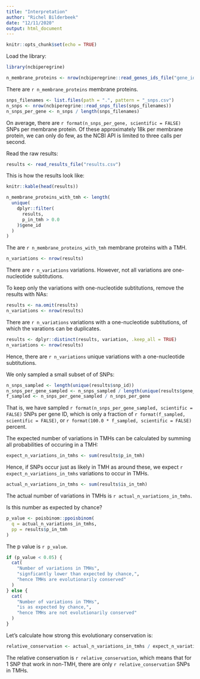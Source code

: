 ```yaml
---
title: "Interpretation"
author: "Richel Bilderbeek"
date: "12/11/2020"
output: html_document
---
```


```r
knitr::opts_chunk$set(echo = TRUE)
```

Load the library:

```r
library(ncbiperegrine)
```

```r
n_membrane_proteins <- nrow(ncbiperegrine::read_genes_ids_file("gene_ids.csv"))
```

There are `r n_membrane_proteins` membrane proteins.

```r
snps_filenames <- list.files(path = ".", pattern = "_snps.csv")
n_snps <- nrow(ncbiperegrine::read_snps_files(snps_filenames))
n_snps_per_gene <- n_snps / length(snps_filenames)
```

On average, there are `r format(n_snps_per_gene, scientific = FALSE)` SNPs 
per membrane protein.
Of these approximately 18k per membrane protein,
we can only do few, as the NCBI API
is limited to three calls per second.

Read the raw results:

```r
results <- read_results_file("results.csv")
```

This is how the results look like:

```r
knitr::kable(head(results))
```


```r
n_membrane_proteins_with_tmh <- length(
  unique(
    dplyr::filter(
      results,
      p_in_tmh > 0.0
    )$gene_id
  )
)
```

The are `r n_membrane_proteins_with_tmh` membrane proteins with a TMH.

```r
n_variations <- nrow(results)
```

There are `r n_variations` variations. However,
not all variations are one-nucleotide 
subtitutions.

To keep only the variations with one-nucleotide 
subtitutions, remove the results with NAs:

```r
results <- na.omit(results)
n_variations <- nrow(results)
```

There are `r n_variations` variations with a one-nucleotide 
subtitutions, of which the varations can be duplicates.

```r
results <- dplyr::distinct(results, variation, .keep_all = TRUE)
n_variations <- nrow(results)
```

Hence, there are `r n_variations` unique variations with a one-nucleotide  subtitutions.

We only sampled a small subset of of SNPs:

```r
n_snps_sampled <- length(unique(results$snp_id))
n_snps_per_gene_sampled <- n_snps_sampled / length(unique(results$gene_id))
f_sampled <- n_snps_per_gene_sampled / n_snps_per_gene
```

That is, we  have sampled `r format(n_snps_per_gene_sampled, scientific = FALSE)` SNPs per gene ID, which is only
a fraction of `r format(f_sampled, scientific = FALSE)`,
or `r format(100.0 * f_sampled, scientific = FALSE)` percent.

The expected number of variations in TMHs can be calculated
by summing all probabilities of occuring in a
TMH:

```r
expect_n_variations_in_tmhs <- sum(results$p_in_tmh)
```

Hence, if SNPs occur just as likely in TMH
as around these, we expect `r expect_n_variations_in_tmhs`
variations to occur in TMHs.

```r
actual_n_variations_in_tmhs <- sum(results$is_in_tmh)
```

The actual number of variations in TMHs is `r actual_n_variations_in_tmhs`.

Is this number as expected by chance?

```r
p_value <- poisbinom::ppoisbinom(
  q = actual_n_variations_in_tmhs,
  pp = results$p_in_tmh
)
```

The p value is `r p_value`.

```r
if (p_value < 0.05) {
  cat(
    "Number of variations in TMHs",
    "signficantly lower than expected by chance,",
    "hence TMHs are evolutionarily conserved"
  )  
} else {
  cat(
    "Number of variations in TMHs",
    "is as expected by chance,",
    "hence TMHs are not evolutionarily conserved"
  )  
}
```

Let's calculate how strong this evolutionary conservation
is:

```r
relative_conservation <- actual_n_variations_in_tmhs / expect_n_variations_in_tmhs
```

The relative conservation is `r relative_conservation`,
which means that for 1 SNP that work in non-TMH,
there are only `r relative_conservation` SNPs in TMHs.
